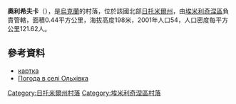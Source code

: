 {{coord|50|45|17|N|28|7|13|E|scale:30000|display=title}}

'''奧利希夫卡'''（{{lang-uk|Ольхівка}}），是[[烏克蘭|烏克蘭]]的村落，位於該國北部[[日托米爾州|日托米爾州]]，由[[埃米利奇涅區|埃米利奇涅區]]負責管轄，面積0.44平方公里，海拔高度198米，2001年人口54，人口密度每平方公里121.62人。

==參考資料== 
* [http://gska2.rada.gov.ua/pls/z7502/A005?rdat1=01.12.2009&rf7571=9179 картка]{{dead link|date=2017年12月 |bot=InternetArchiveBot |fix-attempted=yes }}
* [http://weather.in.ua/ua/zhitomirskaja/4032 Погода в селі Ольхівка] {{Wayback|url=http://weather.in.ua/ua/zhitomirskaja/4032 |date=20111219124745 }}

{{DEFAULTSORT:Ольхівка}}
[[Category:日托米爾州村落|Category:日托米爾州村落]]
[[Category:埃米利奇涅區村落|Category:埃米利奇涅區村落]]


{{Zhytomyr-geo-stub}}